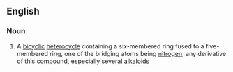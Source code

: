 ==English==

===Noun===
{{en-noun}}

# {{context|organic compound}} A [[bicyclic]] [[heterocycle]] containing a six-membered ring fused to a five-membered ring, one of the bridging atoms being [[nitrogen]]; any derivative of this compound, especially several [[alkaloid]]s